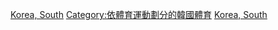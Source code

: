 {{Commonscat|Tennis in South Korea}}
[[Category:各國網球|Korea, South]]
[[Category:依體育運動劃分的韓國體育|Category:依體育運動劃分的韓國體育]]
[[Category:亞洲網球|Korea, South]]